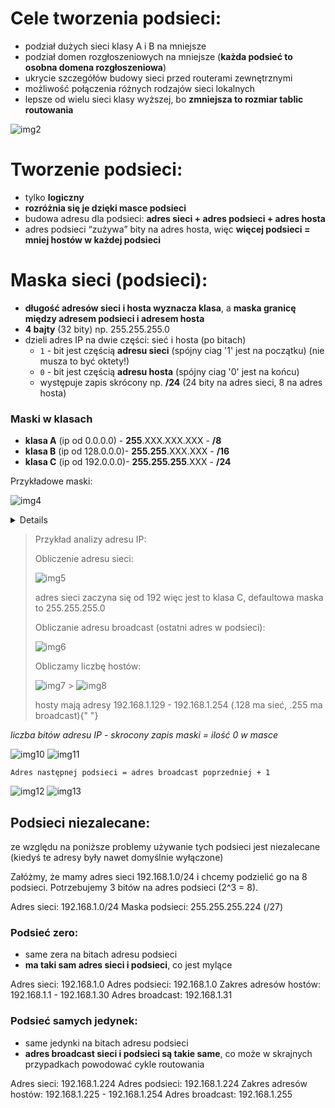 # Cele tworzenia podsieci:

- podział dużych sieci klasy A i B na mniejsze
- podział domen rozgłoszeniowych na mniejsze (**każda podsieć to osobna domena rozgłoszeniowa**)
- ukrycie szczegółów budowy sieci przed routerami zewnętrznymi
- możliwość połączenia różnych rodzajów sieci lokalnych
- lepsze od wielu sieci klasy wyższej, bo **zmniejsza to rozmiar tablic routowania**

![img2](/lab5/img/img2.webp)

# Tworzenie podsieci:

- tylko **logiczny**
- **rozróżnia się je dzięki masce podsieci**
- budowa adresu dla podsieci:
  **adres sieci + adres podsieci + adres hosta**
- adres podsieci “zużywa” bity na adres hosta, więc **więcej podsieci = mniej hostów w każdej podsieci**

# Maska sieci (podsieci):

- **długość adresów sieci i hosta wyznacza klasa**, a **maska granicę między adresem podsieci i adresem hosta**
- **4 bajty** (32 bity) np. 255.255.255.0
- dzieli adres IP na dwie części: sieć i hosta (po bitach)
  - `1` - bit jest częścią **adresu sieci** (spójny ciag '1' jest na początku) (nie musza to być oktety!)
  - `0` - bit jest częścią **adresu hosta** (spójny ciag '0' jest na końcu)
  - występuje zapis skrócony np. **/24** (24 bity na adres sieci, 8 na adres hosta)

### Maski w klasach

- **klasa A** (ip od 0.0.0.0) - **255**.XXX.XXX.XXX - **/8**
- **klasa B** (ip od 128.0.0.0)- **255.255**.XXX.XXX - **/16**
- **klasa C** (ip od 192.0.0.0)- **255.255.255**.XXX - **/24**

Przykładowe maski:

![img4](/lab5/img/img4.webp)


<Details summary="wszystkie maski dla IPv4:">

| zapis z '/' | zapis kropkowo dziesietny | Reprezentacja binarna               |
| ----------- | ------------------------- | ----------------------------------- |
| /0          | 0.0.0.0                   | 00000000.00000000.00000000.00000000 |
| /1          | 128.0.0.0                 | 10000000.00000000.00000000.00000000 |
| /2          | 192.0.0.0                 | 11000000.00000000.00000000.00000000 |
| /3          | 224.0.0.0                 | 11100000.00000000.00000000.00000000 |
| /4          | 240.0.0.0                 | 11110000.00000000.00000000.00000000 |
| /5          | 248.0.0.0                 | 11111000.00000000.00000000.00000000 |
| /6          | 252.0.0.0                 | 11111100.00000000.00000000.00000000 |
| /7          | 254.0.0.0                 | 11111110.00000000.00000000.00000000 |
| /8          | 255.0.0.0                 | 11111111.00000000.00000000.00000000 |
| /9          | 255.128.0.0               | 11111111.10000000.00000000.00000000 |
| /10         | 255.192.0.0               | 11111111.11000000.00000000.00000000 |
| /11         | 255.224.0.0               | 11111111.11100000.00000000.00000000 |
| /12         | 255.240.0.0               | 11111111.11110000.00000000.00000000 |
| /13         | 255.248.0.0               | 11111111.11111000.00000000.00000000 |
| /14         | 255.252.0.0               | 11111111.11111100.00000000.00000000 |
| /15         | 255.254.0.0               | 11111111.11111110.00000000.00000000 |
| /16         | 255.255.0.0               | 11111111.11111111.00000000.00000000 |
| /17         | 255.255.128.0             | 11111111.11111111.10000000.00000000 |
| /18         | 255.255.192.0             | 11111111.11111111.11000000.00000000 |
| /19         | 255.255.224.0             | 11111111.11111111.11100000.00000000 |
| /20         | 255.255.240.0             | 11111111.11111111.11110000.00000000 |
| /21         | 255.255.248.0             | 11111111.11111111.11111000.00000000 |
| /22         | 255.255.252.0             | 11111111.11111111.11111100.00000000 |
| /23         | 255.255.254.0             | 11111111.11111111.11111110.00000000 |
| /24         | 255.255.255.0             | 11111111.11111111.11111111.00000000 |
| /25         | 255.255.255.128           | 11111111.11111111.11111111.10000000 |
| /26         | 255.255.255.192           | 11111111.11111111.11111111.11000000 |
| /27         | 255.255.255.224           | 11111111.11111111.11111111.11100000 |
| /28         | 255.255.255.240           | 11111111.11111111.11111111.11110000 |
| /29         | 255.255.255.248           | 11111111.11111111.11111111.11111000 |
| /30         | 255.255.255.252           | 11111111.11111111.11111111.11111100 |
| /31         | 255.255.255.254           | 11111111.11111111.11111111.11111110 |
| /32         | 255.255.255.255           | 11111111.11111111.11111111.11111111 |

</Details>

> Przykład analizy adresu IP:
>
> Obliczenie adresu sieci:
>
> ![img5](/lab5/img/img5.webp)
>
> adres sieci zaczyna się od 192 więc jest to klasa C, defaultowa maska to 255.255.255.0
>
> Obliczanie adresu broadcast (ostatni adres w podsieci):
>
> ![img6](/lab5/img/img6.webp)
>
> Obliczamy liczbę hostów:
>
> ![img7](/lab5/img/img7.webp) > ![img8](/lab5/img/img8.webp)
>
> hosty mają adresy 192.168.1.129 - 192.168.1.254 (.128 ma sieć, .255 ma
> broadcast){" "}

_liczba bitów adresu IP - skrocony zapis maski = ilość 0 w masce_

![img10](/lab5/img/img10.webp)
![img11](/lab5/img/img11.webp)

`Adres następnej podsieci = adres broadcast poprzedniej + 1`

![img12](/lab5/img/img12.webp)
![img13](/lab5/img/img13.webp)

## Podsieci niezalecane:

ze względu na poniższe problemy używanie tych podsieci jest niezalecane (kiedyś te adresy były nawet domyślnie wyłączone)

Załóżmy, że mamy adres sieci 192.168.1.0/24 i chcemy podzielić go na 8 podsieci. Potrzebujemy 3 bitów na adres podsieci (2^3 = 8).

Adres sieci: 192.168.1.0/24
Maska podsieci: 255.255.255.224 (/27)

### Podsieć zero:

- same zera na bitach adresu podsieci
- **ma taki sam adres sieci i podsieci**, co jest mylące

Adres sieci: 192.168.1.0
Adres podsieci: 192.168.1.0
Zakres adresów hostów: 192.168.1.1 - 192.168.1.30
Adres broadcast: 192.168.1.31

### Podsieć samych jedynek:

- same jedynki na bitach adresu podsieci
- **adres broadcast sieci i podsieci są takie same**, co może w skrajnych przypadkach powodować cykle routowania

Adres sieci: 192.168.1.224
Adres podsieci: 192.168.1.224
Zakres adresów hostów: 192.168.1.225 - 192.168.1.254
Adres broadcast: 192.168.1.255
